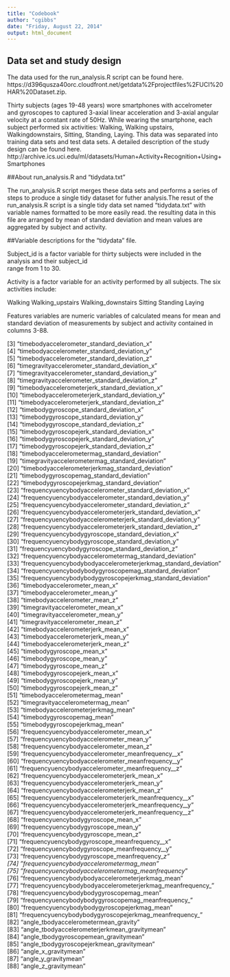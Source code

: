 ```yaml
---
title: "Codebook"
author: "cgibbs"
date: "Friday, August 22, 2014"
output: html_document
---
```

## Data set and study design

The data used for the run_analysis.R script can be found here. https://d396qusza40orc.cloudfront.net/getdata%2Fprojectfiles%2FUCI%20HAR%20Dataset.zip. 

Thirty subjects (ages 19-48 years) wore smartphones with accelrometer and gyroscopes to captured 3-axial linear acceleration and 3-axial angular velocity at a constant rate of 50Hz. While wearing the smartphone, each subject performed six activities:   Walking, Walking upstairs, Walkingdownstairs, Sitting, Standing, Laying. This data was separated into training data sets and test data sets. A detailed description of the study design can be found here. http://archive.ics.uci.edu/ml/datasets/Human+Activity+Recognition+Using+Smartphones 

##About run_analysis.R and  "tidydata.txt"

The run_analysis.R script merges these data sets and performs a series of steps to produce a single tidy dataset for futher analysis.The resut of the run_analysis.R script is a single tidy data set named "tidydata.txt" with variable names formatted to be more easily read. the resulting data in this file are arranged by mean of standard deviation and mean values are aggregated by subject and activity. 

##Variable descriptions for the "tidydata" file.

Subject_id is a factor variable for thirty subjects were included in the analysis and their subject_id       
  range from 1 to 30. 

Activity is a factor variable for an activity performed by all subjects. The six activities include:
  
  Walking 
  Walking_upstairs
  Walking_downstairs
  Sitting
  Standing 
  Laying

Features variables are numeric variables of calculated means for mean and standard deviation of measurements by subject and activity contained in columns 3-88. 

 [3] "timebodyaccelerometer_standard_deviation_x"                   
 [4] "timebodyaccelerometer_standard_deviation_y"                   
 [5] "timebodyaccelerometer_standard_deviation_z"                   
 [6] "timegravityaccelerometer_standard_deviation_x"                
 [7] "timegravityaccelerometer_standard_deviation_y"                
 [8] "timegravityaccelerometer_standard_deviation_z"                
 [9] "timebodyaccelerometerjerk_standard_deviation_x"               
[10] "timebodyaccelerometerjerk_standard_deviation_y"               
[11] "timebodyaccelerometerjerk_standard_deviation_z"               
[12] "timebodygyroscope_standard_deviation_x"                       
[13] "timebodygyroscope_standard_deviation_y"                       
[14] "timebodygyroscope_standard_deviation_z"                       
[15] "timebodygyroscopejerk_standard_deviation_x"                   
[16] "timebodygyroscopejerk_standard_deviation_y"                   
[17] "timebodygyroscopejerk_standard_deviation_z"                   
[18] "timebodyaccelerometermag_standard_deviation"                  
[19] "timegravityaccelerometermag_standard_deviation"               
[20] "timebodyaccelerometerjerkmag_standard_deviation"              
[21] "timebodygyroscopemag_standard_deviation"                      
[22] "timebodygyroscopejerkmag_standard_deviation"                  
[23] "frequencyuencybodyaccelerometer_standard_deviation_x"         
[24] "frequencyuencybodyaccelerometer_standard_deviation_y"         
[25] "frequencyuencybodyaccelerometer_standard_deviation_z"         
[26] "frequencyuencybodyaccelerometerjerk_standard_deviation_x"     
[27] "frequencyuencybodyaccelerometerjerk_standard_deviation_y"     
[28] "frequencyuencybodyaccelerometerjerk_standard_deviation_z"     
[29] "frequencyuencybodygyroscope_standard_deviation_x"             
[30] "frequencyuencybodygyroscope_standard_deviation_y"             
[31] "frequencyuencybodygyroscope_standard_deviation_z"             
[32] "frequencyuencybodyaccelerometermag_standard_deviation"        
[33] "frequencyuencybodybodyaccelerometerjerkmag_standard_deviation"
[34] "frequencyuencybodybodygyroscopemag_standard_deviation"        
[35] "frequencyuencybodybodygyroscopejerkmag_standard_deviation"    
[36] "timebodyaccelerometer_mean_x"                                 
[37] "timebodyaccelerometer_mean_y"                                 
[38] "timebodyaccelerometer_mean_z"                                 
[39] "timegravityaccelerometer_mean_x"                              
[40] "timegravityaccelerometer_mean_y"                              
[41] "timegravityaccelerometer_mean_z"                              
[42] "timebodyaccelerometerjerk_mean_x"                             
[43] "timebodyaccelerometerjerk_mean_y"                             
[44] "timebodyaccelerometerjerk_mean_z"                             
[45] "timebodygyroscope_mean_x"                                     
[46] "timebodygyroscope_mean_y"                                     
[47] "timebodygyroscope_mean_z"                                     
[48] "timebodygyroscopejerk_mean_x"                                 
[49] "timebodygyroscopejerk_mean_y"                                 
[50] "timebodygyroscopejerk_mean_z"                                 
[51] "timebodyaccelerometermag_mean"                                
[52] "timegravityaccelerometermag_mean"                             
[53] "timebodyaccelerometerjerkmag_mean"                            
[54] "timebodygyroscopemag_mean"                                    
[55] "timebodygyroscopejerkmag_mean"                                
[56] "frequencyuencybodyaccelerometer_mean_x"                       
[57] "frequencyuencybodyaccelerometer_mean_y"                       
[58] "frequencyuencybodyaccelerometer_mean_z"                       
[59] "frequencyuencybodyaccelerometer_meanfrequency__x"             
[60] "frequencyuencybodyaccelerometer_meanfrequency__y"             
[61] "frequencyuencybodyaccelerometer_meanfrequency__z"             
[62] "frequencyuencybodyaccelerometerjerk_mean_x"                   
[63] "frequencyuencybodyaccelerometerjerk_mean_y"                   
[64] "frequencyuencybodyaccelerometerjerk_mean_z"                   
[65] "frequencyuencybodyaccelerometerjerk_meanfrequency__x"         
[66] "frequencyuencybodyaccelerometerjerk_meanfrequency__y"         
[67] "frequencyuencybodyaccelerometerjerk_meanfrequency__z"         
[68] "frequencyuencybodygyroscope_mean_x"                           
[69] "frequencyuencybodygyroscope_mean_y"                           
[70] "frequencyuencybodygyroscope_mean_z"                           
[71] "frequencyuencybodygyroscope_meanfrequency__x"                 
[72] "frequencyuencybodygyroscope_meanfrequency__y"                 
[73] "frequencyuencybodygyroscope_meanfrequency__z"                 
[74] "frequencyuencybodyaccelerometermag_mean"                      
[75] "frequencyuencybodyaccelerometermag_meanfrequency_"            
[76] "frequencyuencybodybodyaccelerometerjerkmag_mean"              
[77] "frequencyuencybodybodyaccelerometerjerkmag_meanfrequency_"    
[78] "frequencyuencybodybodygyroscopemag_mean"                      
[79] "frequencyuencybodybodygyroscopemag_meanfrequency_"            
[80] "frequencyuencybodybodygyroscopejerkmag_mean"                  
[81] "frequencyuencybodybodygyroscopejerkmag_meanfrequency_"        
[82] "angle_tbodyaccelerometermean_gravity"                         
[83] "angle_tbodyaccelerometerjerkmean_gravitymean"                 
[84] "angle_tbodygyroscopemean_gravitymean"                         
[85] "angle_tbodygyroscopejerkmean_gravitymean"                     
[86] "angle_x_gravitymean"                                          
[87] "angle_y_gravitymean"                                          
[88] "angle_z_gravitymean"


 

